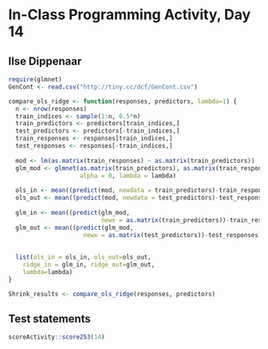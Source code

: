 # In-Class Programming Activity, Day 14

## Ilse Dippenaar

```r
require(glmnet)
GenCont <- read.csv("http://tiny.cc/dcf/GenCont.csv")
```

```r
compare_ols_ridge <- function(responses, predictors, lambda=1) {
  n <- nrow(responses)
  train_indices <- sample(1:n, 0.5*n)
  train_predictors <- predictors[train_indices,]
  test_predictors <- predictors[-train_indices,]
  train_responses <- responses[train_indices,]
  test_responses <- responses[-train_indices,]
  
  mod <- lm(as.matrix(train_responses) ~ as.matrix(train_predictors))
  glm_mod <- glmnet(as.matrix(train_predictors), as.matrix(train_responses), 
                    alpha = 0, lambda = lambda)
  
  ols_in <- mean((predict(mod, newdata = train_predictors)-train_responses)^2)
  ols_out <- mean((predict(mod, newdata = test_predictors)-test_responses)^2)
  
  glm_in <- mean((predict(glm_mod, 
                          newx = as.matrix(train_predictors))-train_responses)^2)
  glm_out <- mean((predict(glm_mod, 
                     newx = as.matrix(test_predictors))-test_responses)^2)
  
  
  list(ols_in = ols_in, ols_out=ols_out, 
    ridge_in = glm_in, ridge_out=glm_out, 
    lambda=lambda)
}

Shrink_results <- compare_ols_ridge(responses, predictors)
```




## Test statements

```r
scoreActivity::score253(14)
```